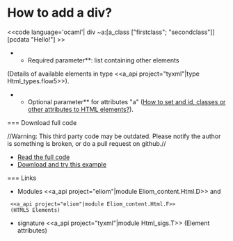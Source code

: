 =How to add a div?=

<<code language='ocaml'|
div ~a:[a_class ["firstclass"; "secondclass"]] [pcdata "Hello!"]
>>

**Required parameter**: list containing other elements
(Details of available elements in type
<<a_api project="tyxml"|type Html_types.flow5>>).

**Optional parameter** for attributes "a" ([[wiki:manual/how-to-set-and-id-classes-or-other-attributes-to-html-elements|How to set and id, classes or other attributes to HTML elements?]]).

=== Download full code

//Warning: This third party code may be outdated. Please notify the author is something is broken, or do a pull request on github.//

* [[https://github.com/db0company/Ocsigen-Quick-Howto/blob/master/elements/example.eliom|Read the full code]]
* [[https://github.com/db0company/Ocsigen-Quick-Howto|Download and try this example]]

=== Links

* Modules <<a_api project="eliom"|module Eliom_content.Html.D>> and
  <<a_api project="eliom"|module Eliom_content.Html.F>>
  (HTML5 Elements)
* signature <<a_api project="tyxml"|module Html_sigs.T>> (Element attributes)
